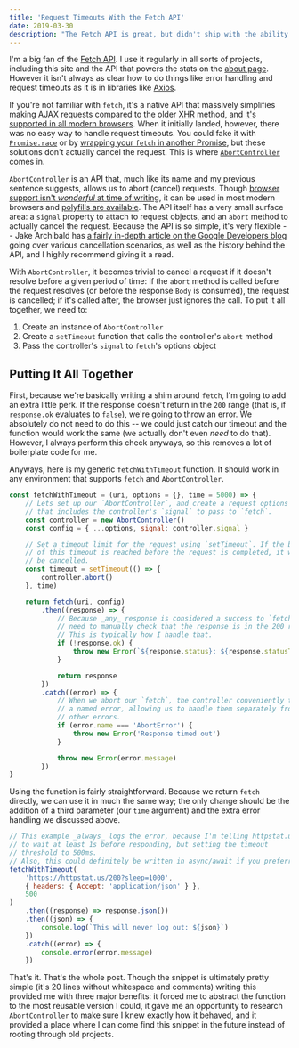 ```yaml
---
title: 'Request Timeouts With the Fetch API'
date: 2019-03-30
description: "The Fetch API is great, but didn't ship with the ability to timeout requests. There's a new API to help with that."
---
```


I'm a big fan of the [Fetch API](https://developer.mozilla.org/en-US/docs/Web/API/Fetch_API). I use it regularly in all sorts of projects, including this site and the API that powers the stats on the [about page](/about/). However it isn't always as clear how to do things like error handling and request timeouts as it is in libraries like [Axios](https://github.com/axios/axios).

If you're not familiar with `fetch`, it's a native API that massively simplifies making AJAX requests compared to the older [XHR](https://developer.mozilla.org/en-US/docs/Web/API/XMLHTTPRequest) method, and [it's supported in all modern browsers](https://caniuse.com/#feat=fetch). When it initially landed, however, there was no easy way to handle request timeouts. You could fake it with [`Promise.race`](https://developer.mozilla.org/en-US/docs/Web/JavaScript/Reference/Global_Objects/Promise/race) or by [wrapping your `fetch` in another Promise](https://github.com/github/fetch/issues/175#issuecomment-216791333), but these solutions don't actually cancel the request. This is where [`AbortController`](https://developer.mozilla.org/en-US/docs/Web/API/AbortController) comes in.

`AbortController` is an API that, much like its name and my previous sentence suggests, allows us to abort (cancel) requests. Though [browser support isn't _wonderful_ at time of writing](https://caniuse.com/#feat=abortcontroller), it can be used in most modern browsers and [polyfills are available](https://github.com/mo/abortcontroller-polyfill). The API itself has a very small surface area: a `signal` property to attach to request objects, and an `abort` method to actually cancel the request. Because the API is so simple, it's very flexible -- Jake Archibald has [a fairly in-depth article on the Google Developers blog](https://developers.google.com/web/updates/2017/09/abortable-fetch) going over various cancellation scenarios, as well as the history behind the API, and I highly recommend giving it a read.

With `AbortController`, it becomes trivial to cancel a request if it doesn't resolve before a given period of time: if the `abort` method is called before the request resolves (or before the response `Body` is consumed), the request is cancelled; if it's called after, the browser just ignores the call. To put it all together, we need to:

1. Create an instance of `AbortController`
1. Create a `setTimeout` function that calls the controller's `abort` method
1. Pass the controller's `signal` to `fetch`'s options object

## Putting It All Together

First, because we're basically writing a shim around `fetch`, I'm going to add an extra little perk. If the response doesn't return in the `200` range (that is, if `response.ok` evaluates to `false`), we're going to throw an error. We absolutely do not need to do this -- we could just catch our timeout and the function would work the same (we actually don't even _need_ to do that). However, I always perform this check anyways, so this removes a lot of boilerplate code for me.

Anyways, here is my generic `fetchWithTimeout` function. It should work in any environment that supports `fetch` and `AbortController`.

```js
const fetchWithTimeout = (uri, options = {}, time = 5000) => {
	// Lets set up our `AbortController`, and create a request options object
	// that includes the controller's `signal` to pass to `fetch`.
	const controller = new AbortController()
	const config = { ...options, signal: controller.signal }

	// Set a timeout limit for the request using `setTimeout`. If the body
	// of this timeout is reached before the request is completed, it will
	// be cancelled.
	const timeout = setTimeout(() => {
		controller.abort()
	}, time)

	return fetch(uri, config)
		.then((response) => {
			// Because _any_ response is considered a success to `fetch`, we
			// need to manually check that the response is in the 200 range.
			// This is typically how I handle that.
			if (!response.ok) {
				throw new Error(`${response.status}: ${response.statusText}`)
			}

			return response
		})
		.catch((error) => {
			// When we abort our `fetch`, the controller conveniently throws
			// a named error, allowing us to handle them separately from
			// other errors.
			if (error.name === 'AbortError') {
				throw new Error('Response timed out')
			}

			throw new Error(error.message)
		})
}
```

Using the function is fairly straightforward. Because we return `fetch` directly, we can use it in much the same way; the only change should be the addition of a third parameter (our `time` argument) and the extra error handling we discussed above.

```js
// This example _always_ logs the error, because I'm telling httpstat.us
// to wait at least 1s before responding, but setting the timeout
// threshold to 500ms.
// Also, this could definitely be written in async/await if you preferred.
fetchWithTimeout(
	'https://httpstat.us/200?sleep=1000',
	{ headers: { Accept: 'application/json' } },
	500
)
	.then((response) => response.json())
	.then((json) => {
		console.log(`This will never log out: ${json}`)
	})
	.catch((error) => {
		console.error(error.message)
	})
```

That's it. That's the whole post. Though the snippet is ultimately pretty simple (it's 20 lines without whitespace and comments) writing this provided me with three major benefits: it forced me to abstract the function to the most reusable version I could, it gave me an opportunity to research `AbortController` to make sure I knew exactly how it behaved, and it provided a place where I can come find this snippet in the future instead of rooting through old projects.
